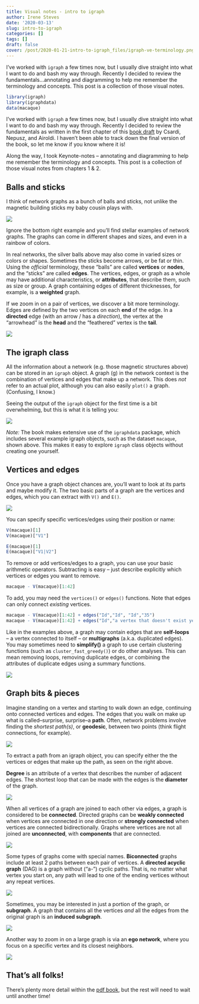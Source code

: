 ```yaml
---
title: Visual notes - intro to igraph
author: Irene Steves
date: '2020-03-13'
slug: intro-to-igraph
categories: []
tags: []
draft: false
cover: /post/2020-01-21-intro-to-igraph_files/igraph-ve-terminology.png
---
```


I've worked with `igraph` a few times now, but I usually dive straight into what I want to do and bash my way through. Recently I decided to review the fundamentals...annotating and diagramming to help me remember the terminology and concepts. This post is a collection of those visual notes.

<!--more-->

```r
library(igraph)
library(igraphdata)
data(macaque)
```

I've worked with `igraph` a few times now, but I usually dive straight into what I want to do and bash my way through. Recently I decided to review the fundamentals as written in the first chapter of this [book draft](https://sites.fas.harvard.edu/~airoldi/pub/books/BookDraft-CsardiNepuszAiroldi2016.pdf) by Csardi, Nepusz, and Airoldi. I haven't been able to track down the final version of the book, so let me know if you know where it is!

Along the way, I took Keynote-notes -- annotating and diagramming to help me remember the terminology and concepts. This post is a collection of those visual notes from chapters 1 & 2.

## Balls and sticks

I think of network graphs as a bunch of balls and sticks, not unlike the magnetic building sticks my baby cousin plays with. 

![](http://www.elongdi.net/wp-content/uploads/sites/2/2018/05/Stick-Building-Blocks-3.jpg)

Ignore the bottom right example and you'll find stellar examples of network graphs.  The graphs can come in different shapes and sizes, and even in a rainbow of colors.

In real networks, the silver balls above may also come in varied sizes or colors or shapes. Sometimes the sticks become arrows, or be fat or thin. Using the _official_ terminology, these "balls" are called **vertices** or **nodes**, and the "sticks" are called **edges**. The vertices, edges, or graph as a whole may have additional characteristics, or **attributes**, that describe them, such as size or group. A graph containing edges of different thicknesses, for example, is a **weighted** graph.

If we zoom in on a pair of vertices, we discover a bit more terminology. Edges are defined by the two vertices on each **end** of the edge. In a **directed** edge (with an arrow / has a _direction_), the vertex at the "arrowhead" is the **head** and the "feathered" vertex is the **tail**. 

![](/post/2020-01-21-intro-to-igraph_files/igraph-ve-terminology.png)

## The igraph class

All the information about a network (e.g. those magnetic structures above) can be stored in an `igraph` object. A graph (g) in the network context is the combination of vertices and edges that make up a network. This does _not_ refer to an actual plot, although you can also easily `plot()` a graph. (Confusing, I know.)

Seeing the output of the `igraph` object for the first time is a bit overwhelming, but this is what it is telling you:

![](/post/2020-01-21-intro-to-igraph_files/igraph-class.png)

_Note:_ The book makes extensive use of the `igraphdata` package, which includes several example igraph objects, such as the dataset `macaque`, shown above. This makes it easy to explore `igraph` class objects without creating one yourself.

## Vertices and edges

Once you have a graph object chances are, you'll want to look at its parts and maybe modify it. The two basic parts of a graph are the vertices and edges, which you can extract with `V()` and `E()`.

![](/post/2020-01-21-intro-to-igraph_files/igraph-ve.png)

You can specify specific vertices/edges using their position or name:

```r
V(macaque)[1]
V(macaque)["V1"]

E(macaque)[1]
E(macaque)["V1|V2"]
```

To remove or add vertices/edges to a graph, you can use your basic arithmetic operators. Subtracting is easy -- just describe explicitly which vertices or edges you want to remove.

```r
macaque - V(macaque)[1:42]
```

To add, you may need the `vertices()` or `edges()` functions. Note that edges can only connect _existing_ vertices.

```r
macaque - V(macaque)[1:42] + edges("Id","Id", "Id","35") 
macaque - V(macaque)[1:42] + edges("Id","a vertex that doesn't exist yet") 
```

Like in the examples above, a graph may contain edges that are **self-loops** -- a vertex connected to itself -- or **multigraphs** (a.k.a. duplicated edges). You may sometimes need to **simplify()** a graph to use certain clustering functions (such as `cluster_fast_greedy()`) or do other analyses. This can mean removing loops, removing duplicate edges, or combining the attributes of duplicate edges using a summary functions.

![](/post/2020-01-21-intro-to-igraph_files/igraph-graph-types.png)

## Graph bits & pieces

Imagine standing on a vertex and starting to walk down an edge, continuing onto connected vertices and edges. The edges that you walk on make up what is called--surprise, surprise--a **path**. Often, network problems involve finding the _shortest path(s)_, or **geodesic**, between two points (think flight connections, for example).

![](/post/2020-01-21-intro-to-igraph_files/igraph-path.png)

To extract a path from an igraph object, you can specify either the the vertices or edges that make up the path, as seen on the right above.

**Degree** is an attribute of a vertex that describes the number of adjacent edges. The shortest loop that can be made with the edges is the **diameter** of the graph.

![](/post/2020-01-21-intro-to-igraph_files/igraph-degree-diameter.png)

When all vertices of a graph are joined to each other via edges, a graph is considered to be **connected**. Directed graphs can be **weakly connected** when vertices are connected in one direction or **strongly connected** when vertices are connected bidirectionally. Graphs where vertices are not all joined are **unconnected**, with **components** that are connected.

![](/post/2020-01-21-intro-to-igraph_files/igraph-connectedness.png)

Some types of graphs come with special names. **Biconnected** graphs include at least 2 paths between each pair of vertices. A **directed acyclic graph** (DAG) is a graph without ("a-") cyclic paths. That is, no matter what vertex you start on, any path will lead to one of the ending vertices without any repeat vertices. 

![](/post/2020-01-21-intro-to-igraph_files/igraph-biconnected-dag.png)

Sometimes, you may be interested in just a portion of the graph, or **subgraph**. A graph that contains all the vertices _and_ all the edges from the original graph is an **induced subgraph**.

![](/post/2020-01-21-intro-to-igraph_files/igraph-subgraph.png)

Another way to zoom in on a large graph is via an **ego network**, where you focus on a specific vertex and its closest neighbors. 

![](/post/2020-01-21-intro-to-igraph_files/igraph-ego.png)

## That's all folks!
 
There's plenty more detail within the [pdf book](https://sites.fas.harvard.edu/~airoldi/pub/books/BookDraft-CsardiNepuszAiroldi2016.pdf), but the rest will need to wait until another time! 

